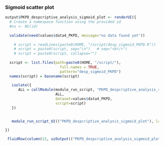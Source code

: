 
### Sigmoid scatter plot <a name="run_sim"></a>



```r
 
output$PKPD_despcriptive_analysis_sigmoid_plot <- renderUI({ 
  # Create a namespace function using the provided id
  #ns <- NS(id)
  
  validate(need(values$data4_PKPD, message="no data found yet"))
  
    # script = readLines(paste0(HOME, "/script/desp_sigmoid_PKPD.R"))
    # script = paste0(script, sep="\n")   # sep="<br/>")
    # script = paste0(script, collapse="")
    
  script <- list.files(path=paste0(HOME, "/script/"), 
                         full.names = TRUE,
                         pattern="desp_sigmoid_PKPD")
  names(script) = basename(script)
    
   isolate({ 
      ALL = callModule(module_run_script, "PKPD_despcriptive_analysis_sigmoid_plot", 
                       ALL, 
                       dataset=values$data4_PKPD, 
                       script=script)
   }) 
  

   module_run_script_UI(("PKPD_despcriptive_analysis_sigmoid_plot"), label = NULL) 
     
})

 fluidRow(column(12, uiOutput(("PKPD_despcriptive_analysis_sigmoid_plot"))))

```
 
